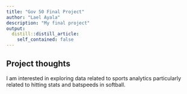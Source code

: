 ```yaml
---
title: "Gov 50 Final Project"
author: "Lael Ayala"
description: "My final project"
output:
  distill::distill_article:
    self_contained: false
---
```




## Project thoughts

I am interested in exploring data related to sports analytics particularly related to hitting stats and batspeeds in softball.